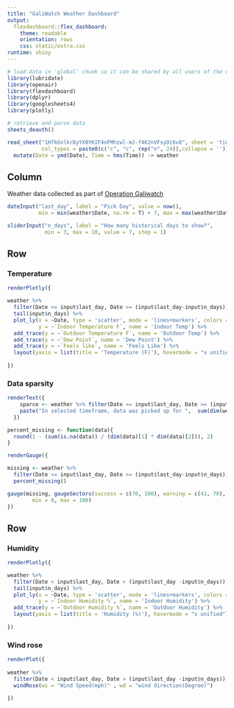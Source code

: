 ```yaml
---
title: "GaliWatch Weather Dashboard"
output: 
  flexdashboard::flex_dashboard:
    theme: readable
    orientation: rows
    css: static/extra.css
runtime: shiny
---
```


```r
# load data in 'global' chunk so it can be shared by all users of the dashboard
library(lubridate)
library(openair)
library(flexdashboard)
library(dplyr)
library(googlesheets4)
library(plotly)

# retrieve and parse data
sheets_deauth()

read_sheet("1HfkGvlkrDyYX0YKIF4nFMhzwl-mJ-f4K2nVFsyOi6v8", sheet = 'tiny sample',
           col_types = paste0(c("c", "c", rep("n", 24)),collapse = '')) %>%
  mutate(Date = ymd(Date), Time = hms(Time)) -> weather
```


Column {.sidebar}
-----------------------------------------------------------------------

Weather data collected as part of [Operation Galiwatch](https://harrig12.github.io/galiwatch/)

```r
dateInput("last_day", label = "Pick Day", value = now(), 
          min = min(weather$Date, na.rm = T) + 7, max = max(weather$Date, na.rm = T))

sliderInput("n_days", label = "How many historical days to show?",
            min = 3, max = 10, value = 7, step = 1)
```

Row {data-height=400}
-------------------------------------
    
### Temperature

```r
renderPlotly({

weather %>%
  filter(Date <= input$last_day, Date >= (input$last_day-input$n_days)) %>%
  tail(input$n_days) %>%
  plot_ly(x = ~Date, type = 'scatter', mode = 'lines+markers', colors = "Set2",
          y = ~`Indoor Temperature F`, name = 'Indoor Temp') %>%
  add_trace(y = ~`Outdoor Temperature F`, name = 'Outdoor Temp') %>%
  add_trace(y = ~`Dew Point`, name = 'Dew Point') %>%
  add_trace(y = ~`Feels like`, name = 'Feels Like') %>%
  layout(yaxis = list(title = 'Temperature (F)'), hovermode = "x unified") 
  
})
``` 

### Data sparsity

```r

renderText({ 
    sparce <- weather %>% filter(Date <= input$last_day, Date >= (input$last_day-input$n_days))
    paste("In selected timeframe, data was picked up for ",  sum(dim(weather)[1] - colSums(is.na(weather)) != 0)," out of 24 sensors.")
  })

percent_missing <- function(data){
  round(1 - (sum(is.na(data)) / (dim(data)[1] * dim(data)[2])), 2)
}

renderGauge({

missing <- weather %>%
  filter(Date <= input$last_day, Date >= (input$last_day-input$n_days)) %>%
  percent_missing() 

gauge(missing, gaugeSectors(success = c(70, 100), warning = c(41, 70), danger = c(0, 40)),
        min = 0, max = 100)
})
```

Row
-------------------------------------
   
### Humidity
    
```r
renderPlotly({

weather %>%
  filter(Date < input$last_day, Date > (input$last_day -input$n_days)) %>%
  tail(input$n_days) %>%
  plot_ly(x = ~Date, type = 'scatter', mode = 'lines+markers', colors = "Set2",
          y = ~`Indoor Humidity %`, name = 'Indoor Humidity') %>%
  add_trace(y = ~`Outdoor Humidity %`, name = 'Outdoor Humidity') %>%
  layout(yaxis = list(title = 'Humidity (%)'), hovermode = "x unified") 
  
})
```

### Wind rose

```r
renderPlot({
  
weather %>%
  filter(Date < input$last_day, Date > (input$last_day -input$n_days)) %>%
  windRose(ws = "Wind Speed(mph)" , wd = "wind direction(Degree)")

})
```

